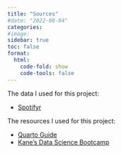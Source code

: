 ```yaml
---
title: "Sources"
#date: "2022-08-04"
categories:
#image:  
sidebar: true
toc: false
format:
  html:
    code-fold: show
    code-tools: false
---
```


The data I used for this project:

 -  [Spotifyr](https://www.rdocumentation.org/packages/spotifyr/versions/2.1.1)

The resources I used for this project:

 -  [Quarto Guide](https://quarto.org/docs/guide/)
 -  [Kane's Data Science Bootcamp](https://bootcamp.davidkane.info/)
